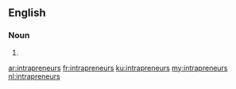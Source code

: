 ==English==

===Noun===
{{head|en|noun plural form}}

# {{plural of|intrapreneur|lang=en}}

[[ar:intrapreneurs]]
[[fr:intrapreneurs]]
[[ku:intrapreneurs]]
[[my:intrapreneurs]]
[[nl:intrapreneurs]]